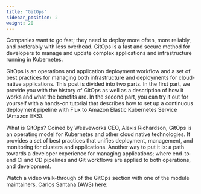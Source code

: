 ```yaml
---
title: "GitOps"
sidebar_position: 2
weight: 20
---
```



Companies want to go fast; they need to deploy more often, more reliably, and preferably with less overhead. GitOps is a fast and secure method for developers to manage and update complex applications and infrastructure running in Kubernetes.

GitOps is an operations and application deployment workflow and a set of best practices for managing both infrastructure and deployments for cloud-native applications. This post is divided into two parts. In the first part, we provide you with the history of GitOps as well as a description of how it works and what the benefits are. In the second part, you can try it out for yourself with a hands-on tutorial that describes how to set up a continuous deployment pipeline with Flux to Amazon Elastic Kubernetes Service (Amazon EKS).

What is GitOps? Coined by Weaveworks CEO, Alexis Richardson, GitOps is an operating model for Kubernetes and other cloud native technologies. It provides a set of best practices that unifies deployment, management, and monitoring for clusters and applications.  Another way to put it is: a path towards a developer experience for managing applications; where end-to-end CI and CD pipelines and Git workflows are applied to both operations, and development.

Watch a video walk-through of the GitOps section with one of the module maintainers, Carlos Santana (AWS) here:
<ReactPlayer controls url='https://www.youtube.com/watch?v=dONzzCc0oHo' /> <br/>
